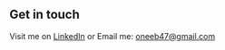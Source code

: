 ## Get in touch

Visit me on [LinkedIn](https://www.linkedin.com/in/oneeb-aamer-580915189/) or Email me: oneeb47@gmail.com
